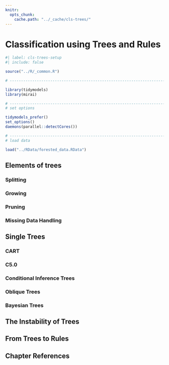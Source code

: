 ```yaml
---
knitr:
  opts_chunk:
    cache.path: "../_cache/cls-trees/"
---
```


# Classification using Trees and Rules {#sec-cls-trees}

```r
#| label: cls-trees-setup
#| include: false

source("../R/_common.R")

# ------------------------------------------------------------------------------

library(tidymodels)
library(mirai)

# ------------------------------------------------------------------------------
# set options

tidymodels_prefer()
set_options()
daemons(parallel::detectCores())

# ------------------------------------------------------------------------------
# load data 

load("../RData/forested_data.RData")
```

## Elements of trees  {#sec-cls-tree-elements}

### Splitting {#sec-cls-tree-split}

### Growing {#sec-cls-tree-grow}

### Pruning {#sec-cls-tree-prune}

### Missing Data Handling {#sec-cls-missing-data}

## Single Trees {#sec-cls-single-tree}

### CART {#sec-cls-cart}

### C5.0 {#sec-cls-c50}

### Conditional Inference Trees {#sec-cls-cit}

### Oblique Trees {#sec-cls-oblique}

### Bayesian Trees {#sec-cls-tree-bayes}

## The Instability of Trees {#sec-cls-tree-unstable}

## From Trees to Rules {#sec-cls-rules}

## Chapter References {.unnumbered}

